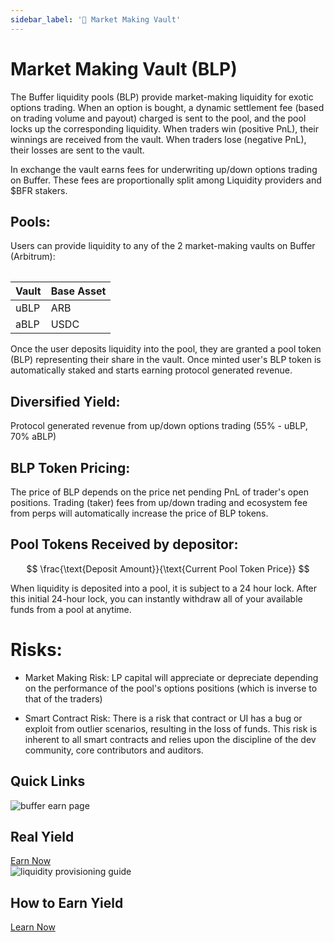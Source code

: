 ```yaml
---
sidebar_label: '🏦 Market Making Vault'
---
```



<link rel="stylesheet" href={useBaseUrl("katex/katex.min.css")} />


# Market Making Vault (BLP)

The Buffer liquidity pools (BLP) provide market-making liquidity for exotic options trading. 
When an option is bought,  a dynamic settlement fee (based on trading volume and payout) charged 
is sent to the pool, and the pool locks up the corresponding liquidity. 
When traders win (positive PnL), their winnings are received from the vault. 
When traders lose (negative PnL), their losses are sent to the vault.

In exchange the vault earns fees for underwriting up/down options trading on Buffer. 
These fees are proportionally split among Liquidity providers and $BFR stakers.

## Pools: 
Users can provide liquidity to any of the 2 market-making vaults on Buffer (Arbitrum):

<div>
<table className="pair-table">

| Vault | Base Asset | 
|-------|------------|
|  uBLP |     ARB    |
|  aBLP |    USDC    |

</table>
</div>

Once the user deposits liquidity into the pool, they are granted a pool token (BLP) representing their share in the vault. 
Once minted user's BLP token is automatically staked and starts earning protocol generated revenue. 

## Diversified Yield:

Protocol generated revenue from up/down options trading (55% - uBLP, 70% aBLP)

## BLP Token Pricing:

The price of BLP depends on the price net pending PnL of trader's open positions. 
Trading (taker) fees from up/down trading and ecosystem fee from perps will automatically increase the price of BLP tokens. 

## Pool Tokens Received by depositor:

$$
\frac{\text{Deposit Amount}}{\text{Current Pool Token Price}}
$$

 When liquidity is deposited into a pool, it is subject to a 24 hour lock. After this initial 24-hour lock, you can instantly withdraw all of your available funds from a pool at anytime.

# Risks:
- Market Making Risk: 
LP capital will appreciate or depreciate depending on the performance of the pool's options positions (which is inverse to that of the traders)

- Smart Contract Risk: 
There is a risk that contract or UI has a bug or exploit from outlier scenarios, resulting in the loss of funds. This risk is inherent to all smart contracts and relies upon the discipline of the dev community, core contributors and auditors.

## Quick Links

<div className="card-container">
  <div className="card">
    <img src="/img/general/earn.png" alt="buffer earn page"/>
    <div className="card-content">
      <h2 className="card-title">Real Yield</h2>
      <a href="https://earn.buffer.finance/" className="card-button" target="_blank" rel="noopener noreferrer">Earn Now</a>
    </div>
  </div>

  <div className="card">
    <img src="/img/general/lp.jpg" alt="liquidity provisioning guide"/>
    <div className="card-content">
      <h2 className="card-title">How to Earn Yield</h2>
      <a href="https://www.youtube.com/watch?v=QdhWJR-qBEU" className="card-button" target="_blank" rel="noopener noreferrer">Learn Now</a>
    </div>
  </div>
  </div>